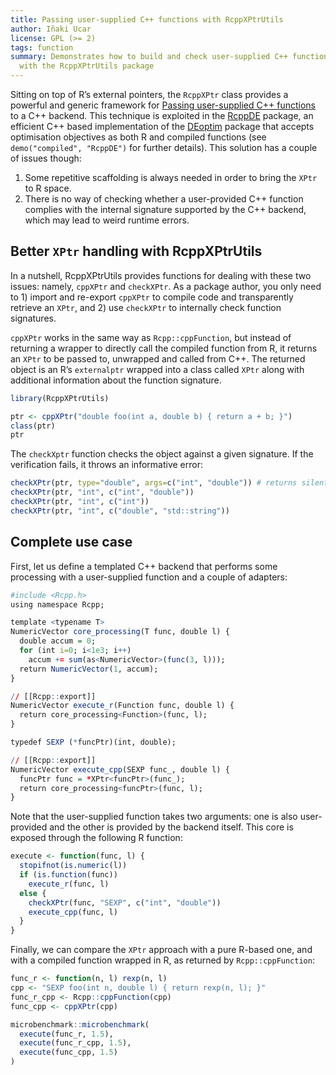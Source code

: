 ```yaml
---
title: Passing user-supplied C++ functions with RcppXPtrUtils
author: Iñaki Ucar
license: GPL (>= 2)
tags: function
summary: Demonstrates how to build and check user-supplied C++ functions 
  with the RcppXPtrUtils package
---
```


Sitting on top of R's external pointers, the `RcppXPtr` class provides
a powerful and generic framework for
[Passing user-supplied C++ functions](https://gallery.rcpp.org/articles/passing-cpp-function-pointers/)
to a C++ backend. This technique is exploited in the
[RcppDE](https://cran.r-project.org/package=RcppDE) package, an
efficient C++ based implementation of the
[DEoptim](https://cran.r-project.org/package=DEoptim) package that
accepts optimisation objectives as both R and compiled functions (see
`demo("compiled", "RcppDE")` for further details). This solution has a
couple of issues though:

1. Some repetitive scaffolding is always needed in order to bring the `XPtr` to R space.
2. There is no way of checking whether a user-provided C++ function
   complies with the internal signature supported by the C++ backend,
   which may lead to weird runtime errors.

## Better `XPtr` handling with RcppXPtrUtils

In a nutshell, RcppXPtrUtils provides functions for dealing with these
two issues: namely, `cppXPtr` and `checkXPtr`. As a package author,
you only need to 1) import and re-export `cppXPtr` to compile code and
transparently retrieve an `XPtr`, and 2) use `checkXPtr` to internally
check function signatures.

`cppXPtr` works in the same way as `Rcpp::cppFunction`, but instead of
returning a wrapper to directly call the compiled function from R, it
returns an `XPtr` to be passed to, unwrapped and called from C++. The
returned object is an R's `externalptr` wrapped into a class called
`XPtr` along with additional information about the function signature.

```r
library(RcppXPtrUtils)

ptr <- cppXPtr("double foo(int a, double b) { return a + b; }")
class(ptr)
ptr
```

The `checkXptr` function checks the object against a given
signature. If the verification fails, it throws an informative error:

```r
checkXPtr(ptr, type="double", args=c("int", "double")) # returns silently
checkXPtr(ptr, "int", c("int", "double"))
checkXPtr(ptr, "int", c("int"))
checkXPtr(ptr, "int", c("double", "std::string"))
```

## Complete use case

First, let us define a templated C++ backend that performs some
processing with a user-supplied function and a couple of adapters:

```r
#include <Rcpp.h>
using namespace Rcpp;

template <typename T>
NumericVector core_processing(T func, double l) {
  double accum = 0;
  for (int i=0; i<1e3; i++)
    accum += sum(as<NumericVector>(func(3, l)));
  return NumericVector(1, accum);
}

// [[Rcpp::export]]
NumericVector execute_r(Function func, double l) {
  return core_processing<Function>(func, l);
}

typedef SEXP (*funcPtr)(int, double);

// [[Rcpp::export]]
NumericVector execute_cpp(SEXP func_, double l) {
  funcPtr func = *XPtr<funcPtr>(func_);
  return core_processing<funcPtr>(func, l);
}
```

Note that the user-supplied function takes two arguments: one is also
user-provided and the other is provided by the backend itself. This
core is exposed through the following R function:

```r
execute <- function(func, l) {
  stopifnot(is.numeric(l))
  if (is.function(func))
    execute_r(func, l)
  else {
    checkXPtr(func, "SEXP", c("int", "double"))
    execute_cpp(func, l)
  }
}
```

Finally, we can compare the `XPtr` approach with a pure R-based one,
and with a compiled function wrapped in R, as returned by
`Rcpp::cppFunction`:

```r
func_r <- function(n, l) rexp(n, l)
cpp <- "SEXP foo(int n, double l) { return rexp(n, l); }"
func_r_cpp <- Rcpp::cppFunction(cpp)
func_cpp <- cppXPtr(cpp)

microbenchmark::microbenchmark(
  execute(func_r, 1.5),
  execute(func_r_cpp, 1.5),
  execute(func_cpp, 1.5)
)
```
